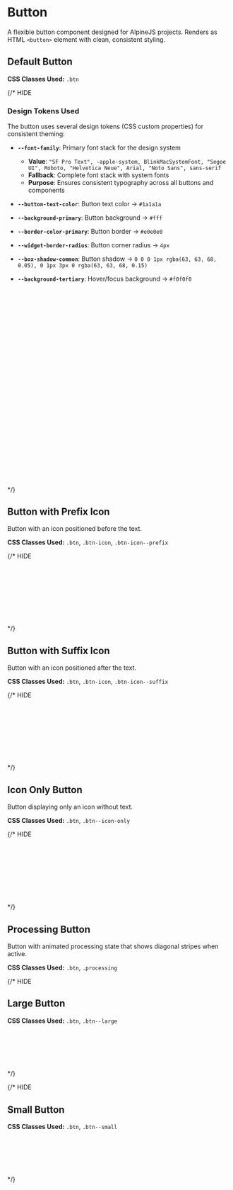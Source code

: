 
<Meta of={ButtonStories} />

# Button

A flexible button component designed for AlpineJS projects. Renders as HTML `<button>` element with clean, consistent styling.


## Default Button

<Canvas of={ButtonStories.Default} />

**CSS Classes Used:** `.btn`

{/* HIDE
### Design Tokens Used

The button uses several design tokens (CSS custom properties) for consistent theming:

- **`--font-family`**: Primary font stack for the design system
  - **Value**: `"SF Pro Text", -apple-system, BlinkMacSystemFont, "Segoe UI", Roboto, "Helvetica Neue", Arial, "Noto Sans", sans-serif`
  - **Fallback**: Complete font stack with system fonts
  - **Purpose**: Ensures consistent typography across all buttons and components

- **`--button-text-color`**: Button text color → `#1a1a1a`
- **`--background-primary`**: Button background → `#fff` 
- **`--border-color-primary`**: Button border → `#e0e0e0`
- **`--widget-border-radius`**: Button corner radius → `4px`
- **`--box-shadow-common`**: Button shadow → `0 0 0 1px rgba(63, 63, 68, 0.05), 0 1px 3px 0 rgba(63, 63, 68, 0.15)`
- **`--background-tertiary`**: Hover/focus background → `#f0f0f0`

```css
.btn {
  font-family: var(--font-family, "SF Pro Text", -apple-system, BlinkMacSystemFont, "Segoe UI", Roboto, "Helvetica Neue", Arial, "Noto Sans", sans-serif);
  font-size: 13.68px;
  font-weight: 500;
  letter-spacing: 0.076px;
  line-height: 20px;
  text-decoration: none;
  text-align: center;
  vertical-align: middle;
  cursor: pointer;
  display: inline-block;
  color: var(--button-text-color, #1a1a1a);
  background-color: var(--background-primary, #fff);
  border: 1px solid var(--border-color-primary, #e0e0e0);
  border-radius: var(--widget-border-radius, 4px);
  padding: 4px 12px;
  height: 30px;
  box-sizing: border-box;
  box-shadow: var(--box-shadow-common, 0 0 0 1px rgba(63, 63, 68, 0.05), 0 1px 3px 0 rgba(63, 63, 68, 0.15));
  transition: none;
  outline: none;
}

.btn:hover,
.btn:focus {
  text-decoration: none;
  background: var(--background-tertiary, #f0f0f0);
  transition: none;
}
```
*/}

## Button with Prefix Icon
Button with an icon positioned before the text.

<Canvas of={ButtonStories.WithPrefixIcon} />

**CSS Classes Used:** `.btn`, `.btn-icon`, `.btn-icon--prefix`

{/* HIDE
```css
.btn-icon {
  display: inline-flex;
  align-items: center;
}

.btn-icon--prefix {
  margin-right: 6px;
}
```
*/}

## Button with Suffix Icon
Button with an icon positioned after the text.

<Canvas of={ButtonStories.WithSuffixIcon} />

**CSS Classes Used:** `.btn`, `.btn-icon`, `.btn-icon--suffix`

{/* HIDE
```css
.btn-icon {
  display: inline-flex;
  align-items: center;
}

.btn-icon--suffix {
  margin-left: 6px;
}
```
*/}

## Icon Only Button
Button displaying only an icon without text.

<Canvas of={ButtonStories.IconOnly} />

**CSS Classes Used:** `.btn`, `.btn--icon-only`

{/* HIDE
```css
.btn--icon-only {
  padding: 4px;
  width: 30px;
  height: 30px;
  display: inline-flex;
  align-items: center;
  justify-content: center;
}
```
*/}

## Processing Button

Button with animated processing state that shows diagonal stripes when active.

<Canvas of={ButtonStories.Processing} />

**CSS Classes Used:** `.btn`, `.processing`

{/* HIDE
## Large Button
<Canvas of={ButtonStories.Large} />

**CSS Classes Used:** `.btn`, `.btn--large`

```css
.btn--large {
  font-size: 15px;
  padding: 6px 16px;
  height: 36px;
}
```
*/}

{/* HIDE
## Small Button  
<Canvas of={ButtonStories.Small} />

**CSS Classes Used:** `.btn`, `.btn--small`

```css
.btn--small {
  font-size: 12px;
  padding: 3px 10px;
  height: 26px;
}
```
*/}
